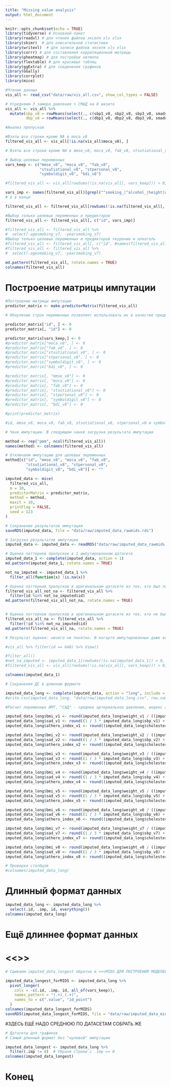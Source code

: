 ```yaml
---
title: "Missing value analysis"
output: html_document
---
```


```r
knitr::opts_chunk$set(echo = TRUE)
library(tidyverse) # Основной пакет
library(readxl) # для чтения файлов экселя xls xlsx
library(skimr)  # для описательной статистики
library(writexl)  # для записи файлов экселя xls xlsx
library(corrr) # для составления корреляционной матрицы
library(pheatmap) # для постройки хитмэпа
library(flextable) # для красивых таблиц
library(ggExtra) # для соединения графиков
library(GGally)
library(corrplot)
library(mice)
```

```r
#Чтение данных
vis_all <- read_csv("data/raw/vis_all.csv", show_col_types = FALSE)

# Усредняем 3 замера давления + СМАД на 8 визите
vis_all <- vis_all %>%
  mutate(sbp_v8 = rowMeans(select(., c(sbp1_v8, sbp2_v8, sbp3_v8, smadsastotal_v8)), na.rm = TRUE),
         dbp_v8 = rowMeans(select(., c(dbp1_v8, dbp2_v8, dbp3_v8, smaddadtotal_v8)), na.rm = TRUE))
```


```r
#Анализ пропусков

#Взяты все строки кроме NA в moca_v8
filtered_vis_all <- vis_all[!is.na(vis_all$moca_v8), ] 

# Взяты все строки кроме NA в mmse_v8, moca_v8, fab_v8, stsutiational_v8, stpersonal_v8 и symboldigit_v8, bdi_v8

# Выбор целевых переменных
vars_keep <- c("mmse_v8", "moca_v8", "fab_v8", 
               "stsutiational_v8", "stpersonal_v8", 
               "symboldigit_v8", "bdi_v8")

#filtered_vis_all <- vis_all[rowSums(!is.na(vis_all[, vars_keep])) > 0, ]

vars_imp <- names(filtered_vis_all)[grepl("^smoking_|^alcohol_|height|weight|^sbp_|^dbp_|pulse|cholesterol|hdl|mmse_v8|moca_v8|fab_v8|stsutiational_v8|stpersonal_v8|symboldigit_v8|bdi_v8", names(filtered_vis_all))]
# $ в конце

filtered_vis_all <- filtered_vis_all[rowSums(!is.na(filtered_vis_all[, vars_imp])) > 0, ]

#Выбор только целевых переменных и предикторов
filtered_vis_all <- filtered_vis_all[, c("id", vars_imp)] 

#filtered_vis_all <- filtered_vis_all %>%
#  select(-agesmoking_v7, -yearsmoking_v7)
#Выбор только целевых переменных и предикторов +курение и алкоголь
#filtered_vis_all <- filtered_vis_all[, c("id", #names(filtered_vis_all)[grepl("smoking_|alcohol_|height|weight|sbp|dbp|pulse|cholesterol|hdl|mmse_v8|moca_v8|fab_v8|stsutiational_v8|stpersonal_v8|symboldigit_v8|bdi_v8", #names(filtered_vis_all))])] 
#filtered_vis_all <- filtered_vis_all %>%
#  select(-agesmoking_v7, -yearsmoking_v7)

md.pattern(filtered_vis_all, rotate.names = TRUE)
colnames(filtered_vis_all)
```
# Построение матрицы импутации

```r
#Построение матрицы импутации
predictor_matrix <- make.predictorMatrix(filtered_vis_all)

# Обнуление строк переменных позволяет использовать их в качестве предикторов, в то же время не дает восполнять в них пропуски??

predictor_matrix["id", ] <- 0
predictor_matrix[, "id"] <- 0

predictor_matrix[vars_keep,] <- 0
#predictor_matrix["moca_v8", ] <- 0
#predictor_matrix["fab_v8", ] <- 0
#predictor_matrix["stsutiational_v8", ] <- 0
#predictor_matrix["stpersonal_v8", ] <- 0
#predictor_matrix["symboldigit_v8", ] <- 0
#predictor_matrix["bdi_v8", ] <- 0

#predictor_matrix[, "mmse_v8"] <- 0
#predictor_matrix[, "moca_v8"] <- 0
#predictor_matrix[, "fab_v8"] <- 0
#predictor_matrix[, "stsutiational_v8"] <- 0
#predictor_matrix[, "stpersonal_v8"] <- 0
#predictor_matrix[, "symboldigit_v8"] <- 0
#predictor_matrix[, "bdi_v8"] <- 0

#print(predictor_matrix)

#id, mmse_v8, moca_v8, fab_v8, stsutiational_v8, stpersonal_v8 и symboldigit_v8, bdi_v8
```

```r
# Чанк импутации. В следующем чанке загрузка результата импутации

method <- rep("pmm", ncol(filtered_vis_all))
names(method) <- colnames(filtered_vis_all)

# Отключаем импутацию для целевых переменных
method[c("id", "mmse_v8", "moca_v8", "fab_v8", 
         "stsutiational_v8", "stpersonal_v8", 
         "symboldigit_v8", "bdi_v8")] <- ""

imputed_data <- mice(
  filtered_vis_all,
  m = 10,
  predictorMatrix = predictor_matrix,
  method = method,  
  maxit = 10,
  printFlag = FALSE,
  seed = 123
)

```
```r
# Сохранение результатов импутации
saveRDS(imputed_data, file = "data/raw/imputed_data_rawmids.rds")
```

```r
# Загрузка результатов импутации
imputed_data <- imputed_data <- readRDS("data/raw/imputed_data_rawmids.rds")
```

```r
# Оценка паттернов пропусков в 1 импутированном датасете
imputed_data_1 <- complete(imputed_data, action = 1)
md.pattern(imputed_data_1, rotate.names = TRUE)

not_na_imputed <- imputed_data_1 %>% 
  filter_all(function(x) !is.na(x))

# Оценка паттернов пропусков в оригинальном датасете из тех, кто был полностью импутирован
filtered_vis_all_not_na <- filtered_vis_all %>%
  filter(id %in% not_na_imputed$id)
md.pattern(filtered_vis_all_not_na, rotate.names = TRUE)


# Оценка паттернов пропусков в оригинальном датасете из тех, кто не был полностью импутирован
filtered_vis_all_na <- filtered_vis_all %>%
  filter(!id %in% not_na_imputed$id)
md.pattern(filtered_vis_all_na, rotate.names = TRUE)

# Результат оценки: ничего не понятно. В когорте импутированных даже есть чел с одним визитом и без целевых переменных и ему всё равно mice всё собрал...

#vis_all %>% filter(id == 648) %>% View()

#filter_all()
#not_na_imputed <- imputed_data_1[rowSums(!is.na(imputed_data_1)) > 0, ]
#filtered_vis_all <- vis_all[rowSums(!is.na(vis_all[, vars_keep])) > 0, ]
```

```r
colnames(imputed_data_1)
```

```r
# Сохранения ДС в длинном формате

imputed_data_long <- complete(imputed_data, action = "long", include = TRUE)
#write.csv(imputed_data_long, "data/raw/imputed_data_long.csv", row.names = FALSE)
```

```r
#Расчет переменных ИМТ, "САД" - среднее артериальное давление, индекс атерогенности

imputed_data_long$bmi_v1 <- round(imputed_data_long$weight_v1 / ((imputed_data_long$height_v1 / 100) ^ 2), 3)
imputed_data_long$sad_v1 <- round((1 / 3 * imputed_data_long$sbp_v1) + (2 / 3 * imputed_data_long$dbp_v1), 3)
imputed_data_long$athero_index_v1 <- round((imputed_data_long$cholesterol_v1 - imputed_data_long$hdl_v1) / imputed_data_long$hdl_v1, 3)

imputed_data_long$bmi_v2 <- round(imputed_data_long$weight_v2 / ((imputed_data_long$height_v2 / 100) ^ 2), 3)
imputed_data_long$sad_v2 <- round((1 / 3 * imputed_data_long$sbp_v2) + (2 / 3 * imputed_data_long$dbp_v2), 3)
imputed_data_long$athero_index_v2 <- round((imputed_data_long$cholesterol_v2 - imputed_data_long$hdl_v2) / imputed_data_long$hdl_v2, 3)

imputed_data_long$bmi_v3 <- round(imputed_data_long$weight_v3 / ((imputed_data_long$height_v3 / 100) ^ 2), 3)
imputed_data_long$sad_v3 <- round((1 / 3 * imputed_data_long$sbp_v3) + (2 / 3 * imputed_data_long$dbp_v3), 3)
imputed_data_long$athero_index_v3 <- round((imputed_data_long$cholesterol_v3 - imputed_data_long$hdl_v3) / imputed_data_long$hdl_v3, 3)

imputed_data_long$bmi_v4 <- round(imputed_data_long$weight_v4 / ((imputed_data_long$height_v4 / 100) ^ 2), 3)
imputed_data_long$sad_v4 <- round((1 / 3 * imputed_data_long$sbp_v4) + (2 / 3 * imputed_data_long$dbp_v4), 3)
imputed_data_long$athero_index_v4 <- round((imputed_data_long$cholesterol_v4 - imputed_data_long$hdl_v4) / imputed_data_long$hdl_v4, 3)

imputed_data_long$bmi_v5 <- round(imputed_data_long$weight_v5 / ((imputed_data_long$height_v5 / 100) ^ 2), 3)
imputed_data_long$sad_v5 <- round((1 / 3 * imputed_data_long$sbp_v5) + (2 / 3 * imputed_data_long$dbp_v5), 3)
imputed_data_long$athero_index_v5 <- round((imputed_data_long$cholesterol_v5 - imputed_data_long$hdl_v5) / imputed_data_long$hdl_v5, 3)

imputed_data_long$bmi_v6 <- round(imputed_data_long$weight_v6 / ((imputed_data_long$height_v6 / 100) ^ 2), 3)
imputed_data_long$sad_v6 <- round((1 / 3 * imputed_data_long$sbp_v6) + (2 / 3 * imputed_data_long$dbp_v6), 3)
imputed_data_long$athero_index_v6 <- round((imputed_data_long$cholesterol_v6 - imputed_data_long$hdl_v6) / imputed_data_long$hdl_v6, 3)

imputed_data_long$bmi_v7 <- round(imputed_data_long$weight_v7 / ((imputed_data_long$height_v7 / 100) ^ 2), 3)
imputed_data_long$sad_v7 <- round((1 / 3 * imputed_data_long$sbp_v7) + (2 / 3 * imputed_data_long$dbp_v7), 3)
imputed_data_long$athero_index_v7 <- round((imputed_data_long$cholesterol_v7 - imputed_data_long$hdl_v7) / imputed_data_long$hdl_v7, 3)

imputed_data_long$bmi_v8 <- round(imputed_data_long$weight_v8 / ((imputed_data_long$height_v8 / 100) ^ 2), 3)
imputed_data_long$sad_v8 <- round((1 / 3 * imputed_data_long$sbp_v8) + (2 / 3 * imputed_data_long$dbp_v8), 3)
imputed_data_long$athero_index_v8 <- round((imputed_data_long$cholesterol_v8 - imputed_data_long$hdl_v8) / imputed_data_long$hdl_v8, 3)

```

```r
# Проверка столбцов
#colnames(imputed_data_long)
```
# Длинный формат данных

```r
imputed_data_long <- imputed_data_long %>%
  select(.id, .imp, id, everything())
colnames(imputed_data_long)
```

# Ещё длиннее формат данных
# <<<MIDS ДЛЯ ПОСТРОЕНИЯ МОДЕЛЕЙ>>>
```r
# Сшиваем imputed_data_longest обратно в <<<MIDS ДЛЯ ПОСТРОЕНИЯ МОДЕЛЕЙ>>>

imputed_data_longest_forMIDS <- imputed_data_long %>%
  pivot_longer(
    cols = -c(.id, .imp, id, all_of(vars_keep)),
    names_pattern = "(.+)_(.+)",
    names_to = c(".value", "id_point")
  )
colnames(imputed_data_longest_forMIDS)
saveRDS(imputed_data_longest_forMIDS, file = "data/raw/imputed_data_mids_raw.rds")

```

#ЗДЕСЬ ЕЩЁ НАДО СРЕДНЮЮ ПО ДАТАСЕТАМ СОБРАТЬ ЖЕ

```r
# Датасеты для графиков
# Самый длинный формат без "нулевой" импутации

imputed_data_longest <- imputed_data_long %>%
  filter(.imp != 0)  # Убрали строки с .imp == 0
colnames(imputed_data_longest)
```

# Конец